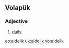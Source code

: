 ==Volapük==
===Adjective===
{{head|vo|adjective}} 
# [[daily]]

[[eo:aldelik]]
[[uk:aldelik]]
[[vo:aldelik]]